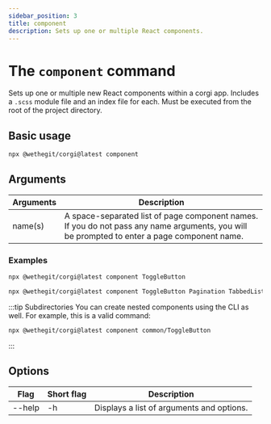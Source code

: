 ```yaml
---
sidebar_position: 3
title: component
description: Sets up one or multiple React components.
---
```


# The `component` command

Sets up one or multiple new React components within a corgi app. Includes a `.scss` module file and an index file for each. Must be executed from the root of the project directory.

## Basic usage

```bash
npx @wethegit/corgi@latest component
```

## Arguments

| Arguments | Description                                                                                                                                 |
| --------- | ------------------------------------------------------------------------------------------------------------------------------------------- |
| name(s)   | A space-separated list of page component names. If you do not pass any name arguments, you will be prompted to enter a page component name. |

### Examples

```bash
npx @wethegit/corgi@latest component ToggleButton
```

```bash
npx @wethegit/corgi@latest component ToggleButton Pagination TabbedList
```

:::tip Subdirectories
You can create nested components using the CLI as well. For example, this is a valid command:
```bash
npx @wethegit/corgi@latest component common/ToggleButton
```
:::

## Options

| Flag   | Short flag | Description                               |
| ------ | ---------- | ----------------------------------------- |
| --help | -h         | Displays a list of arguments and options. |
